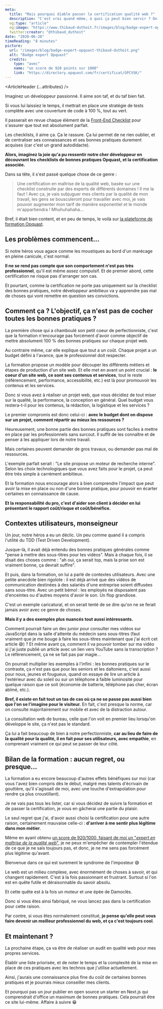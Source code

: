 ```yaml
---
meta:
  title: "Mais pourquoi diable passer la certification qualité web ?"
  description: "C'est vrai quand même, à quoi ça peut bien servir ? On a tous une bonne idée de ce qui fait un site de qualité non ?"
  og:type: "article"
  og:image: "https://www.thibaud-duthoit.fr/images/blog/badge-expert-opquast-thibaud-duthoit.png"
  twitter:creator: "@thibaud_duthoit"
date: "2020-06-28"
timeReading: "8 minutes"
picture:
  url: "/images/blog/badge-expert-opquast-thibaud-duthoit.png"
  alt: "Badge expert Opquast"
  credits:
    type: "avec"
    name: "un score de 920 points sur 1000"
    link: "https://directory.opquast.com/fr/certificat/GPCVSK/"
---
```



<ArticleHeader {...attributes} />

<div className="article-content">

Imaginez un développeur passionné. Il aime son taf, et du taf bien fait.

Si vous lui laissiez le temps, il mettrait en place une stratégie de tests complète avec une couverture de code à 100 %, tout au vert.

Il passerait en revue chaque élément de la [Front-End Checklist](https://github.com/tidusia/Front-End-Checklist) pour s'assurer que tout est absolument parfait.

Les checklists, il aime ça. Ça le rassure. Ça lui permet de ne rien oublier, et de centraliser ses connaissances et ses bonnes pratiques durement acquises (car c'est un grand autodidacte).

**Alors, imaginez la joie qu'a pu ressentir notre cher développeur en découvrant les checklists de bonnes pratiques Opquast, et la certification associée.**

Dans sa tête, il s'est passé quelque chose de ce genre :

> Une certification en maîtrise de la qualité web, basée sur une checklist construite par des experts de différents domaines ! Il me la faut !
> Avec ça, je vais subjuguer mes clients par la qualité de mon travail, les gens se bousculeront pour travailler avec moi, je vais pouvoir augmenter mon tarif de manière exponentiel et le monde m'appartiendra ! Mhuhuhahaha...

Bref, il était bien content, et en peu de temps, le voilà sur [la plateforme de formation Opquast](https://www.opquast.com/certification/).

## Les problèmes commencent...

Si notre héros vous agace comme les moustiques au bord d'un marécage en pleine canicule, c'est normal.

**Il ne se rend pas compte que son comportement n'est pas très professionnel**, qu'il est même assez compulsif. Et de premier abord, cette certification ne risque pas d'arranger son cas.

Et pourtant, comme la certification ne porte pas uniquement sur la checklist des bonnes pratiques, notre développeur ambitieux va y apprendre pas mal de choses qui vont remettre en question ses convictions.

## Comment ça ? L'objectif, ça n'est pas de cocher toutes les bonnes pratiques ?

La première chose qui a chamboulé son petit coeur de perfectionniste, c'est que la formation n'encourage pas forcément d'avoir comme objectif de mettre absolument 100 % des bonnes pratiques sur chaque projet web.

Au contraire même, car elle explique que tout a un coût. Chaque projet a un budget défini à l'avance, que le professionnel doit respecter.

La formation propose un modèle pour découper les différents métiers et étapes de production d'un site web. Et elle met en avant un point crucial : **le coeur d'un site web, ce sont ses contenus et services**, tout le reste (référencement, performance, accessibilité, etc.) est là pour promouvoir les contenus et les services.

Donc si vous avez à réaliser un projet web, que vous décidiez de tout miser sur la qualité, la performance, la conception en général. Quel budget vous restera-t-il pour les contenus, la rédaction, la logistique et les services ?

Le premier compromis est donc celui-ci : **avec le budget dont on dispose sur un projet, comment répartir au mieux les ressources ?**

Heureusement, une bonne partie des bonnes pratiques sont faciles à mettre en place par les professionnels sans surcout. Il suffit de les connaître et de penser à les appliquer lors de notre travail.

Mais certaines peuvent demander de gros travaux, ou demander pas mal de ressources.

L'exemple parfait serait : "Le site propose un moteur de recherche interne". Selon les choix technologiques que vous avez faits pour le projet, ça peut être très simple à carrément ambitieux.

Et la formation nous encourage alors à bien comprendre l'impact que peut avoir la mise en place ou non d'une bonne pratique, pour pouvoir en écarter certaines en connaissance de cause.

**Et la responsabilité du pro, c'est d'aider son client à décider en lui présentant le rapport coût/risque et coût/bénéfice.**

## Contextes utilisateurs, monseigneur

Un jour, notre héros a eu un déclic. Un peu comme quand il a compris l'utilité du TDD (Test Driven Development).

Jusque-là, il avait déjà entendu des bonnes pratiques générales comme "pense à mettre des sous-titres pour tes vidéos". Mais à chaque fois, il se disait des choses comme : "ah oui, ça serait top, mais la prise son est vraiment bonne, ça devrait suffire".

Et puis, dans la formation, on lui a parlé de contextes utilisateurs. Avec une petite anecdote bien rigolote : il est déjà arrivé que des vidéos de communication destinées à des salariés d'une entreprise soient diffusées sans sous-titre. Avec un petit bémol : les employés ne disposaient pas d'enceintes ou d'autres moyens d'avoir le son. Un flop grandiose.

C'est un exemple caricatural, et on serait tenté de se dire qu'on ne se ferait jamais avoir avec ce genre de choses.

**Mais il y a des exemples plus nuancés tout aussi intéressants.**

Comment pourrait faire un dev junior pour consulter mes vidéos sur JavaScript dans la salle d'attente du médecin sans sous-titres (faut vraiment que je me bouge à faire les sous-titres maintenant que j'ai écrit cet article 😅) ? Et même avant ça, comment il va pouvoir tomber sur ma vidéo si j'ai juste publié un article avec un lien vers YouTube sans la transcription ? Le référencement, ça ne se fait pas par magie...

On pourrait multiplier les exemples à l'infini : les bonnes pratiques sur le contraste, ça n'est pas que pour les seniors et les daltoniens, c'est aussi pour nous, jeunes et fougueux, quand on essaye de lire un article à l'extérieur avec du soleil ou sur un téléphone à faible luminosité pour quelque raison que ce soit (économie de batterie, téléphone pas cher, écran abîmé, etc.).

**Bref, il existe en fait tout un tas de cas où ça ne se passe pas aussi bien que l'on se l'imagine pour le visiteur.** En fait, c'est presque la norme, car on consulte majoritairement sur mobile et avec de la distraction autour.

La consultation web de bureau, celle que l'on voit en premier lieu lorsqu'on développe le site, ça n'est pas le standard.

Ça lui a fait beaucoup de bien à notre perfectionniste, **car au lieu de faire de la qualité pour la qualité, il en fait pour ses utilisateurs, avec empathie**, en comprenant vraiment ce qui peut se passer de leur côté.

## Bilan de la formation : aucun regret, ou presque...

La formation a eu encore beaucoup d'autres effets bénéfiques sur moi (car vous l'avez bien compris dès le début, malgré mes talents d'écrivain de gouttière, qu'il s'agissait de moi, avec une touche d'extrapolation pour rendre ça plus croustillant).

Je ne vais pas tous les lister, car si vous décidez de suivre la formation et de passer la certification, je vous en gâcherai une partie du plaisir.

Le seul regret que j'ai, d'avoir aussi choisi la certification pour une autre raison, certainement mauvaise celle-ci : **d'arriver à me sentir plus légitime dans mon métier**.

Même en ayant obtenu [un score de 920/1000, faisant de moi un "_expert en maîtrise de la qualité web_"](https://directory.opquast.com/fr/certificat/GPCVSK/), je ne peux m'empêcher de contempler l'étendue de ce que je ne sais toujours pas, et donc, je ne me sens pas forcément plus légitime qu'avant.

Bienvenue dans ce qui est surement le syndrome de l'imposteur 😅

Le web est un milieu complexe, avec énormément de choses à savoir, et qui changent rapidement. C'est à la fois passionnant et frustrant. Surtout si l'on est en quête futile et déraisonnable du savoir absolu.

Et cette quête est à la fois un moteur et une épée de Damoclès.

Donc si vous êtes ainsi fabriqué, ne vous lancez pas dans la certification pour cette raison.

Par contre, si vous êtes normalement constitué, **je pense qu'elle peut vous faire devenir un meilleur professionnel du web, et ça c'est toujours cool**.

## Et maintenant ?

La prochaine étape, ça va être de réaliser un audit en qualité web pour mes propres services.

Établir une liste priorisée, et de noter le temps et la complexité de la mise en place de ces pratiques avec les technos que j'utilise actuellement.

Ainsi, j'aurais une connaissance plus fine du coût de certaines bonnes pratiques et je pourrais mieux conseiller mes clients.

Et pourquoi pas un jour publier en open source un starter en Next.js qui comprendrait d'office un maximum de bonnes pratiques. Cela pourrait être ce site lui-même. Affaire à suivre 😁

</div>
